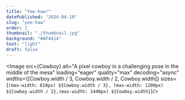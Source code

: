 ```yaml
---
title: "Yee-haw!"
datePublished: "2024-06-10"
slug: "yee-haw"
order: 2
thumbnail: "./thumbnail.jpg"
background: "#AF4414"
text: "light"
draft: false
---
```




<Slide class="col-one-six text-center"><Image src={Cowboy} alt="A pixel cowboy in a challenging pose in the middle of the mesa" loading="eager" quality="max" decoding="async" widths={[Cowboy.width / 3, Cowboy.width / 2, Cowboy.width]}
						sizes={`(max-width: 810px) ${Cowboy.width / 3}, (max-width: 1200px) ${Cowboy.width / 2},(max-width: 1440px) ${Cowboy.width}`}/></Slide>